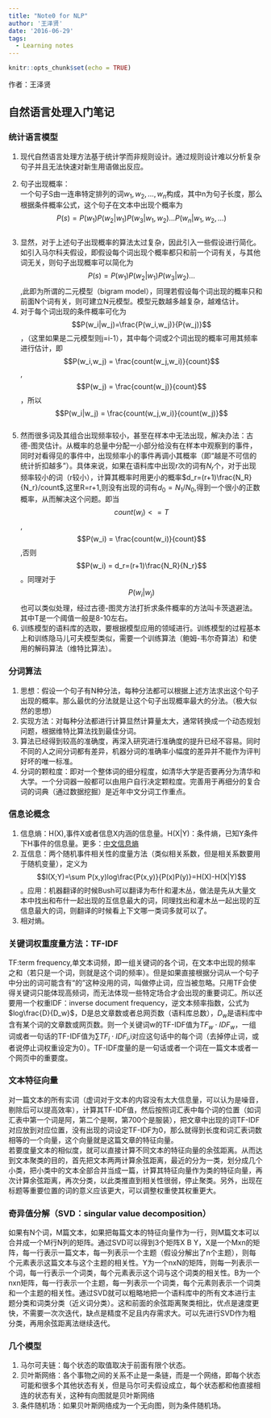 ```yaml
---
title: "Note0 for NLP"
author: '王泽贤'
date: '2016-06-29'
tags:
  - Learning notes
---
```


```r
knitr::opts_chunk$set(echo = TRUE)
```

作者：王泽贤

## 自然语言处理入门笔记         
### 统计语言模型         
1. 现代自然语言处理方法基于统计学而非规则设计。通过规则设计难以分析复杂句子并且无法快速对新生用语做出反应。     

<!--more--> 
     
2. 句子出现概率：       
一个句子S由一连串特定排列的词$w_1,w_2,\dots,w_n$构成，其中n为句子长度，那么根据条件概率公式，这个句子在文本中出现个概率为$$P(s)=P(w_1)P(w_2|w_1)P(w_3|w_1,w_2) \dots P(w_n|w_1,w_2,\dots)$$	          
3. 显然，对于上述句子出现概率的算法太过复杂，因此引入一些假设进行简化。如引入马尔科夫假设，即假设每个词出现个概率都只和前一个词有关，与其他词无关，则句子出现概率可以简化为$$P(s)=P(w_1)P(w_2|w_1)P(w_3|w_2) \dots $$,此即为所谓的二元模型（bigram model），同理若假设每个词出现的概率只和前面N个词有关，则可建立N元模型。模型元数越多越复杂，越难估计。                
4. 对于每个词出现的条件概率可化为$$P(w_i|w_j)=\frac{P(w_i,w_j)}{P(w_j)}$$，（这里如果是二元模型则j=i-1），其中每个词或2个词出现的概率可用其频率进行估计，即$$P(w_i,w_j) = \frac{count(w_j,w_i)}{count}$$,$$P(w_j) = \frac{count(w_j)}{count}$$，所以$$P(w_i|w_j) = \frac{count(w_j,w_i)}{count(w_j)}$$             
5. 然而很多词及其组合出现频率较小，甚至在样本中无法出现，解决办法：古德-图灵估计。从概率的总量中分配一小部分给没有在样本中观察到的事件，同时对看得见的事件中，出现频率小的事件再调小其概率（即“越是不可信的统计折扣越多”）。具体来说，如果在语料库中出现r次的词有$N_r$个，对于出现频率较小的词（r较小），计算其概率时用更小的概率$d_r=(r+1)\frac{N_R}{N_r}/count$,这里R=r+1,则没有出现的词有$d_0=N_1/N_0$,得到一个很小的正数概率，从而解决这个问题。即当$$count(w_i) <= T$$,$$P(w_i) = \frac{count(w_i)}{count}$$,否则$$P(w_i) = d_r=(r+1)\frac{N_R}{N_r}$$。同理对于$$P(w_i|w_j)$$也可以类似处理，经过古德-图灵方法打折求条件概率的方法叫卡茨退避法。其中T是一个阈值一般是8-10左右。          
6. 训练模型的语料库的选取，要根据模型应用的领域进行。训练模型的过程基本上和训练隐马儿可夫模型类似，需要一个训练算法（鲍姆-韦尔奇算法）和使用的解码算法（维特比算法）。           

### 分词算法            
1. 思想：假设一个句子有N种分法，每种分法都可以根据上述方法求出这个句子出现的概率。那么最优的分法就是让这个句子出现概率最大的分法。（极大似然的思想）         
2. 实现方法：对每种分法都进行计算显然计算量太大，通常转换成一个动态规划问题，根据维特比算法找到最佳分词。
3. 算法已经得到较高的准确度，再深入研究进行准确度的提升已经不容易。同时不同的人之间分词都有差异，机器分词的准确率小幅度的差异并不能作为评判好坏的唯一标准。        
4. 分词的颗粒度：即对一个整体词的细分程度，如清华大学是否要再分为清华和大学。一个分词器一般都可以由用户自行决定颗粒度。完善用于再细分的复合词的词典（通过数据挖掘）是近年中文分词工作重点。        

### 信息论概念              
1. 信息熵：H(X),事件X或者信息X内涵的信息量。H(X|Y)：条件熵，已知Y条件下H事件的信息量。更多：[中文信息熵]("http://dsd.future-lab.cn/members/2015nlp/readings/%E6%B1%89%E8%AF%AD%E4%BF%A1%E6%81%AF%E7%86%B5%E5%92%8C%E8%AF%AD%E8%A8%80%E6%A8%A1%E5%9E%8B%E7%9A%84%E5%A4%8D%E6%9D%82%E5%BA%A6.pdf")     
2. 互信息：两个随机事件相关性的度量方法（类似相关系数，但是相关系数要用于随机变量），定义为$$I(X;Y)=\sum P(x,y)log\frac{P(x,y)}{P(x)P(y)}=H(X)-H(X|Y)$$。应用：机器翻译的时候Bush可以翻译为布什和灌木丛，做法是先从大量文本中找出和布什一起出现的互信息最大的词，同理找出和灌木丛一起出现的互信息最大的词，则翻译的时候看上下文哪一类词多就可以了。         
3. 相对熵。     

### 关键词权重度量方法：TF-IDF          
TF:term frequency,单文本词频，即一组关键词的各个词，在文本中出现的频率之和（若只是一个词，则就是这个词的频率）。但是如果直接根据分词从一个句子中分出的词可能含有“的”这种没用的词，叫做停止词，应当被忽略。只用TF会使得关键词只能体现高频词，而无法体现一些特定场合才会出现的重要词汇。所以还要用一个权重IDF：inverse document frequency，逆文本频率指数，公式为$log\frac{D}{D_w}$，D是总文章数或者总网页数（语料库总数），$D_w$是语料库中含有某个词的文章数或网页数。则一个关键词w的TF-IDF值为$TF_w \cdot IDF_w$，一组词或者一句话的TF-IDF值为$\sum TF_i \cdot IDF_i$,i对应这句话中的每个词（去掉停止词，或者说停止词权重设定为0）。TF-IDF度量的是一句话或者一个词在一篇文本或者一个网页中的重要度。

### 文本特征向量                
对一篇文本的所有实词（虚词对于文本的内容没有太大信息量，可以认为是噪音，剔除后可以提高效率），计算其TF-IDF值，然后按照词汇表中每个词的位置（如词汇表中第一个词是阿，第二个是啊，第700个是服装），把文章中出现的词TF-IDF对应放到对应位置，没有出现的词设定TF-IDF为0，那么就得到长度和词汇表词数相等的一个向量，这个向量就是这篇文章的特征向量。      
若要度量文本的相似度，就可以直接计算不同文本的特征向量的余弦距离。从而达到文本聚类的目的，首先把文本两两计算余弦距离，最近的分为一类，划分成几个小类，把小类中的文本全部合并当成一篇，计算其特征向量作为类的特征向量，再次计算余弦距离，再次分类，以此类推直到相关性很弱，停止聚类。另外，出现在标题等重要位置的词的意义应该更大，可以调整权重使其权重更大。        

### 奇异值分解（SVD：singular value decomposition）              
如果有N个词，M篇文本，如果把每篇文本的特征向量作为一行，则M篇文本可以合并成一个M行N列的矩阵。通过SVD可以得到3个矩阵X B Y，X是一个Mxn的矩阵，每一行表示一篇文本，每一列表示一个主题（假设分解出了n个主题），则每个元素表示这篇文本与这个主题的相关性。Y为一个nxN的矩阵，则每一列表示一个词，每一行表示一个词类，每个元素表示这个词与这个词类的相关性。B为一个nxn矩阵，每一行表示一个主题，每一列表示一个词类，每个元素则表示一个词类和一个主题的相关性。通过SVD就可以粗略地把一个语料库中的所有文本进行主题分类和词类分类（近义词分类）。这和前面的余弦距离聚类相比，优点是速度更快，不需要一次次迭代，缺点是精度不足且内存需求大。可以先进行SVD作为粗分类，再用余弦距离法继续迭代。            

### 几个模型             
1. 马尔可夫链：每个状态的取值取决于前面有限个状态。              
2. 贝叶斯网络：各个事物之间的关系不止是一条链，而是一个网络，即每个状态可能和很多个其他状态有关，但是马尔可夫假设成立，每个状态都和他直接相连的状态有关，这种有向图就是贝叶斯网络           
3. 条件随机场：如果贝叶斯网络成为一个无向图，则为条件随机场。
